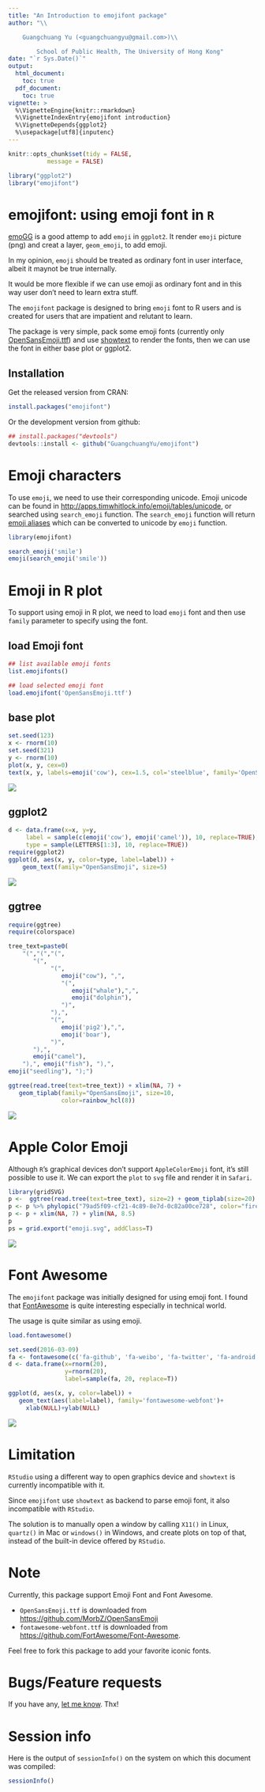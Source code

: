 ```yaml
---
title: "An Introduction to emojifont package"
author: "\\

	Guangchuang Yu (<guangchuangyu@gmail.com>)\\

        School of Public Health, The University of Hong Kong"
date: "`r Sys.Date()`"
output: 
  html_document:
    toc: true
  pdf_document:
    toc: true
vignette: >
  %\VignetteEngine{knitr::rmarkdown}
  %\VignetteIndexEntry{emojifont introduction}
  %\VignetteDepends{ggplot2}
  %\usepackage[utf8]{inputenc}
---
```


```r
knitr::opts_chunk$set(tidy = FALSE,
		   message = FALSE)
```


```r
library("ggplot2")
library("emojifont")
```

# emojifont: using emoji font in `R`

[emoGG](https://github.com/dill/emoGG/) is a good attemp to add `emoji` in `ggplot2`. It render `emoji` picture (png) and creat a layer, `geom_emoji`, to add emoji.

In my opinion, `emoji` should be treated as ordinary font in user interface, albeit it maynot be true internally.


It would be more flexible if we can use emoji as ordinary font and in this way user don't need to learn extra stuff.


The `emojifont` package is designed to bring `emoji` font to R users and is created for users that are impatient and relutant to learn. 

The package is very simple, pack some emoji fonts (currently only [OpenSansEmoji.ttf](https://github.com/MorbZ/OpenSansEmoji)) and use [showtext](https://github.com/yixuan/showtext) to render the fonts, then we can use the font in either base plot or ggplot2.

## Installation

Get the released version from CRAN:

```r
install.packages("emojifont")
```

Or the development version from github:

```r
## install.packages("devtools")
devtools::install <- github("GuangchuangYu/emojifont")
```

# Emoji characters

To use `emoji`, we need to use their corresponding unicode. Emoji unicode can be found in [http://apps.timwhitlock.info/emoji/tables/unicode](http://apps.timwhitlock.info/emoji/tables/unicode), or searched using `search_emoji` function. The `search_emoji` function will return [emoji aliases](http://www.emoji-cheat-sheet.com/) which can be converted to unicode by `emoji` function.

```r
library(emojifont)

search_emoji('smile')
emoji(search_emoji('smile'))
```


# Emoji in R plot

To support using emoji in R plot, we need to load `emoji` font and then use `family` parameter to specify using the font.

## load Emoji font 
```r
## list available emoji fonts
list.emojifonts()

## load selected emoji font
load.emojifont('OpenSansEmoji.ttf')
```


## base plot

```r
set.seed(123)
x <- rnorm(10)
set.seed(321)
y <- rnorm(10)
plot(x, y, cex=0)
text(x, y, labels=emoji('cow'), cex=1.5, col='steelblue', family='OpenSansEmoji')
```


![](figures/base_emoji-1.png)

## ggplot2

```r
d <- data.frame(x=x, y=y,
     label = sample(c(emoji('cow'), emoji('camel')), 10, replace=TRUE),
     type = sample(LETTERS[1:3], 10, replace=TRUE))
require(ggplot2)
ggplot(d, aes(x, y, color=type, label=label)) + 
    geom_text(family="OpenSansEmoji", size=5)
```


![](figures/ggplot_emoji-1.png)


## ggtree

```r
require(ggtree)
require(colorspace)

tree_text=paste0(
    "(","(","(",
       "(",
            "(",
               emoji("cow"), ",",
               "(",
                  emoji("whale"),",",
                  emoji("dolphin"),
               ")",
            "),",
            "(",
               emoji('pig2'),",",
               emoji('boar'),
            ")",
       "),",
       emoji("camel"),
    "),", emoji("fish"), "),", 
emoji("seedling"), ");")

ggtree(read.tree(text=tree_text)) + xlim(NA, 7) +
   geom_tiplab(family="OpenSansEmoji", size=10,
               color=rainbow_hcl(8))
```

![](figures/ggtree_emoji-1.png)

# Apple Color Emoji

Although `R`'s graphical devices don't support `AppleColorEmoji` font, it's still possible to use it. We can export the `plot` to `svg` file and render it in `Safari`.

```r
library(gridSVG)
p <-  ggtree(read.tree(text=tree_text), size=2) + geom_tiplab(size=20)
p <- p %>% phylopic("79ad5f09-cf21-4c89-8e7d-0c82a00ce728", color="firebrick", alpha = .3)
p <- p + xlim(NA, 7) + ylim(NA, 8.5)
p
ps = grid.export("emoji.svg", addClass=T)
```

![](figures/apple_emoji2.png)

# Font Awesome

The `emojifont` package was initially designed for using emoji font. I found that [FontAwesome](http://fontawesome.io/cheatsheet/) is quite interesting especially in technical world.


The usage is quite similar as using emoji.

```r
load.fontawesome()

set.seed(2016-03-09)
fa <- fontawesome(c('fa-github', 'fa-weibo', 'fa-twitter', 'fa-android', 'fa-coffee'))
d <- data.frame(x=rnorm(20), 
                y=rnorm(20), 
     	        label=sample(fa, 20, replace=T))

ggplot(d, aes(x, y, color=label)) + 
   geom_text(aes(label=label), family='fontawesome-webfont')+
     xlab(NULL)+ylab(NULL)
```

![](figures/fontawesome.png)

# Limitation

`RStudio` using a different way to open graphics device and `showtext` is currently incompatible with it.

Since `emojifont` use `showtext` as backend to parse emoji font, it also incompatible with `RStudio`.

The solution is to manually open a window by calling `X11()` in Linux, `quartz()` in Mac or `windows()` in Windows, and create plots on top of that, instead of the built-in device offered by `RStudio`.


# Note

Currently, this package support Emoji Font and Font Awesome.

+ `OpenSansEmoji.ttf` is downloaded from <https://github.com/MorbZ/OpenSansEmoji>
+ `fontawesome-webfont.ttf` is downloaded from <https://github.com/FortAwesome/Font-Awesome>.

Feel free to fork this package to add your favorite iconic fonts.

# Bugs/Feature requests

If you have any, [let me know](https://github.com/GuangchuangYu/emojifont/issues). Thx!

# Session info

Here is the output of `sessionInfo()` on the system on which this document was compiled:
```r
sessionInfo()
```


